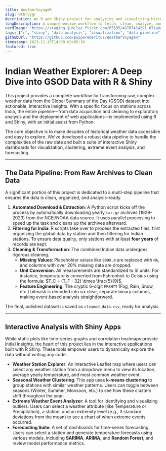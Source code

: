 ```yaml
---
title: WeatherVoyageR
slug: wthrvygr
description: An R and Shiny project for analyzing and visualizing historical weather data across India.
longDescription: A comprehensive workflow to fetch, clean, analyze, and visualize decades of GSOD weather data for Indian stations using R and Shiny.
cardImage: "https://staging-jubilee.flickr.com/65535/49707414291_871a8a081a_q.jpg"
tags: ["r", "shiny", "data analysis", "visualization", "data pipeline"]
githubUrl: "https://github.com/pupperemeritus/WeatherVoyageR"
timestamp: 2023-11-15T14:00:00+05:30
featured: true
---
```


# **Indian Weather Explorer: A Deep Dive into GSOD Data with R & Shiny**

This project provides a complete workflow for transforming raw, complex weather data from the Global Summary of the Day (GSOD) dataset into actionable, interactive insights. With a specific focus on stations across India, the entire pipeline—from data acquisition and cleaning to exploratory analysis and the deployment of web applications—is implemented using R and Shiny, with an initial assist from Python.

The core objective is to make decades of historical weather data accessible and easy to explore. We've developed a robust data pipeline to handle the complexities of the raw data and built a suite of interactive Shiny dashboards for visualization, clustering, extreme event analysis, and forecasting.

---

## **The Data Pipeline: From Raw Archives to Clean Data**

A significant portion of this project is dedicated to a multi-step pipeline that ensures the data is clean, organized, and analysis-ready.

1. **Automated Download & Extraction**: A Python script kicks off the process by automatically downloading yearly `tar.gz` archives (1929–2023) from the NCEI/NOAA data source. It uses parallel processing to speed up the task and cleans up the archives afterward.
2. **Filtering for India**: R scripts take over to process the extracted files, first organizing the global data by station and then filtering for Indian stations. To ensure data quality, only stations with at least **four years** of records are kept.
3. **Cleaning & Transformation**: The combined Indian data undergoes rigorous cleaning.
   - **Missing Values**: Placeholder values like `9999.9` are replaced with `NA`, and columns with over 20% missing data are dropped.
   - **Unit Conversion**: All measurements are standardized to SI units. For instance, temperature is converted from Fahrenheit to Celsius using the formula: $T_C = (T_F - 32) \times \frac{5}{9}$.
   - **Feature Engineering**: The cryptic 6-digit `FRSHTT` (Fog, Rain, Snow, etc.) bitmask is decoded into six clear, separate binary columns, making event-based analysis straightforward.

The final, polished dataset is saved as `cleaned_data.csv`, ready for analysis.

---

## **Interactive Analysis with Shiny Apps**

While static plots like time-series graphs and correlation heatmaps provide initial insights, the heart of this project lies in the interactive applications built with R Shiny. These tools empower users to dynamically explore the data without writing any code.

- **Weather Station Explorer**: An interactive Leaflet map where users can select any weather station from a dropdown menu to view its location, average yearly temperature, and most common weather event.
- **Seasonal Weather Clustering**: This app uses **k-means clustering** to group stations with similar weather patterns. Users can toggle between seasons (Winter, Summer, Monsoon, etc.) to see how these clusters shift throughout the year.
- **Extreme Weather Event Analyzer**: A tool for identifying and visualizing outliers. Users can select a weather attribute (like Temperature or Precipitation), a station, and an extremity level (e.g., 3 standard deviations from the mean) to see a chart of when extreme events occurred.
- **Forecasting Suite**: A set of dashboards for time-series forecasting. Users can select a station and generate temperature forecasts using various models, including **SARIMA**, **ARIMA**, and **Random Forest**, and review model performance metrics.
